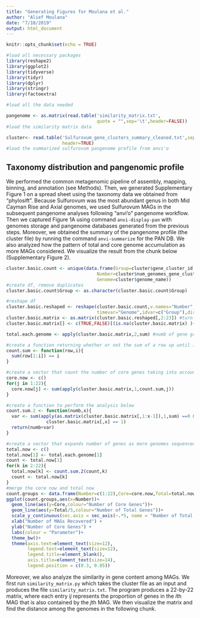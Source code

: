 ```yaml
---
title: "Generating Figures for Moulana et al."
author: "Alief Moulana"
date: "7/10/2019"
output: html_document
---
```


```r
knitr::opts_chunk$set(echo = TRUE)

#load all necessary packages
library(reshape2)
library(ggplot2)
library(tidyverse)
library(tidyr)
library(dplyr)
library(stringr)
library(factoextra)

#load all the data needed

pangenome <- as.matrix(read.table('similarity_matrix.txt', 
                                  quote = "",sep='\t',header=FALSE)) 
#load the similarity matrix data

cluster<- read.table('Sulfurovum_gene_clusters_summary_cleaned.txt',sep='\t',quote="",
                     header=TRUE) 
#load the summarized sulfurovum pangenome profile from anvi'o

```
## Taxonomy distribution and pangenomic profile
We performed the common metagenomic pipeline of assembly, mapping, binning, and annotation (see Methods). Then, we generated Supplementary Figure 1 on a spread sheet using the taxonomy data we obtained from "phylosift". Because Sulfurovum was the most abundant genus in both Mid Cayman Rise and Axial genomes, we used Sulfurovum MAGs in the subsequent pangenome analyses following "anvi'o" pangenome workflow. Then we captured Figure 1A using command `anvi-display-pan` with genomes storage and pangenome databases generated from the previous steps. Moreover, we obtained the summary of the pangenome profile (the cluster file) by running the command `anvi-summarize` for the PAN DB. We also analyzed how the pattern of total and core genome accumulation as more MAGs considered. We visualize the result from the chunk below (Supplementary Figure 2).

```r
cluster.basic.count <- unique(data.frame(Group=cluster$gene_cluster_id,
                                  Number=cluster$num_genomes_gene_cluster_has_hits,
                                  Genome=cluster$genome_name)) 
#create df, remove duplicates
cluster.basic.count$Group <- as.character(cluster.basic.count$Group)

#reshape df
cluster.basic.reshaped <- reshape(cluster.basic.count,v.names="Number",
                                  timevar="Genome",idvar=c("Group"),direction="wide")
cluster.basic.matrix <- as.matrix(cluster.basic.reshaped[,2:23]) #turn into matrix
cluster.basic.matrix[] <- c(TRUE,FALSE)[(is.na(cluster.basic.matrix) )+ 1] #binary

total.each.genome <- apply(cluster.basic.matrix,2,sum) #numb of gene groups per genome

#create a function returning whether or not the sum of a row up until i equals i
count.sum <- function(row,i){
  sum(row[1:i]) == i
}

#create a vector that count the number of core genes taking into account i genomes
core.now <- c()
for(j in 1:22){
  core.now[j] <- sum(apply(cluster.basic.matrix,1,count.sum,j))
}

#create a function to perform the analysis below
count.sum.2 <- function(numb,x){
  var <- sum(apply(as.matrix(cluster.basic.matrix[,1:x-1]),1,sum) ==0 & 
               cluster.basic.matrix[,x] == 1)
  return(numb+var)
}

#create a vector that expands number of genes as more genomes sequenced
total.now <- c()
total.now[1] <- total.each.genome[1]
count <- total.now[1]
for(k in 2:22){
  total.now[k] <- count.sum.2(count,k)
  count <- total.now[k]
}
#merge the core now and total now
count.groups <- data.frame(Number=c(1:22),Core=core.now,Total=total.now)
ggplot(count.groups,aes(x=Number))+
  geom_line(aes(y=Core,colour="Number of Core Genes"))+
  geom_line(aes(y=Total/5,colour="Number of Total Genes"))+
  scale_y_continuous(sec.axis = sec_axis(~.*5, name = "Number of Total Genes"))+
  xlab("Number of MAGs Recovered") +
  ylab("Number of Core Genes") +
  labs(colour = "Parameter")+
  theme_bw()+
  theme(axis.text=element_text(size=12),
        legend.text=element_text(size=12),
        legend.title=element_blank(),
        axis.title=element_text(size=14),
        legend.position = c(0.3, 0.85))
```

Moreover, we also analyze the similarity in gene content among MAGs. We first run `similarity_matrix.py` which takes the cluster file as an input and produces the file `similarity_matrix.txt`. The program produces a 22-by-22 matrix, where each entry $ij$ represents the proportion of genes in the $i$th MAG that is also contained by the $j$th MAG. We then visualize the matrix and find the distance among the genomes in the following chunk.

```r

```
